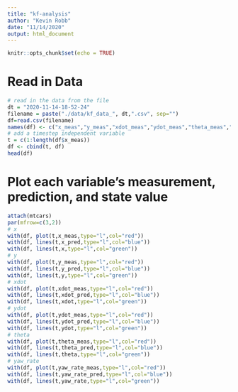 ```yaml
---
title: "kf-analysis"
author: "Kevin Robb"
date: "11/14/2020"
output: html_document
---
```


```r
knitr::opts_chunk$set(echo = TRUE)
```

# Read in Data

```r
# read in the data from the file
dt = "2020-11-14-18-52-24"
filename = paste("./data/kf_data_", dt,".csv", sep="")
df=read.csv(filename)
names(df) <- c("x_meas","y_meas","xdot_meas","ydot_meas","theta_meas","yaw_rate_meas","x_pred","y_pred","xdot_pred","ydot_pred","theta_pred","yaw_rate_pred","x","y","xdot","ydot","theta","yaw_rate")
# add a timestep independent variable
t = c(1:length(df$x_meas))
df <- cbind(t, df)
head(df)
```

# Plot each variable's measurement, prediction, and state value

```r
attach(mtcars)
par(mfrow=c(3,2))
# x
with(df, plot(t,x_meas,type="l",col="red"))
with(df, lines(t,x_pred,type="l",col="blue"))
with(df, lines(t,x,type="l",col="green"))
# y
with(df, plot(t,y_meas,type="l",col="red"))
with(df, lines(t,y_pred,type="l",col="blue"))
with(df, lines(t,y,type="l",col="green"))
# xdot
with(df, plot(t,xdot_meas,type="l",col="red"))
with(df, lines(t,xdot_pred,type="l",col="blue"))
with(df, lines(t,xdot,type="l",col="green"))
# ydot
with(df, plot(t,ydot_meas,type="l",col="red"))
with(df, lines(t,ydot_pred,type="l",col="blue"))
with(df, lines(t,ydot,type="l",col="green"))
# theta
with(df, plot(t,theta_meas,type="l",col="red"))
with(df, lines(t,theta_pred,type="l",col="blue"))
with(df, lines(t,theta,type="l",col="green"))
# yaw_rate
with(df, plot(t,yaw_rate_meas,type="l",col="red"))
with(df, lines(t,yaw_rate_pred,type="l",col="blue"))
with(df, lines(t,yaw_rate,type="l",col="green"))
```









